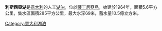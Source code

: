 {{coord|41.000695|N|9.263964|E|display=title}}

'''利斯西亞湖'''是[[意大利|意大利]]的人工[[湖泊|湖泊]]，位於[[薩丁尼亞島|薩丁尼亞島]]，始建於1964年，面積5.6平方公里，集水區面積285平方公里，最大水深69米，蓄水量10.5億立方米。

{{Italy-geo-stub}}
[[Category:意大利湖泊|Category:意大利湖泊]]